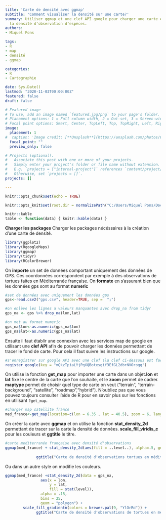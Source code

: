 ```yaml
---
title: 'Carte de densité avec ggmap'
subtitle: 'Comment visualiser la densité sur une carte?'
summary: Utiliser ggmap et une clef API google pour charger une carte et y représenter
  la densité d'observation d'espèces.
authors:
- Miquel Pons

tags:
- R
- map
- densité
- ggmap

categories:
- R
- Cartographie

date: Sys.Date()
lastmod: "2020-11-03T00:00:00Z"
featured: false
draft: false

# Featured image
# To use, add an image named `featured.jpg/png` to your page's folder.
# Placement options: 1 = Full column width, 2 = Out-set, 3 = Screen-width
# Focal point options: Smart, Center, TopLeft, Top, TopRight, Left, Right, BottomLeft, Bottom, BottomRight
image:
  placement: 1
#  caption: 'Image credit: [**Unsplash**](https://unsplash.com/photos/CpkOjOcXdUY)'
  focal_point: ""
  preview_only: false

# Projects (optional).
#   Associate this post with one or more of your projects.
#   Simply enter your project's folder or file name without extension.
#   E.g. `projects = ["internal-project"]` references `content/project/deep-learning/index.md`.
#   Otherwise, set `projects = []`.
projects: []

---
```



```r
knitr::opts_chunk$set(echo = TRUE)

knitr::opts_knit$set(root.dir = normalizePath("C:/Users/Miquel Pons/Documents/starter-blog/static/files"))

knitr::kable
table <- function(data) { knitr::kable(data) }

```

**Charger les packages**
Charger les packages nécéssaires à la création d'une carte de densité.
```r
library(ggplot2)
library(RgoogleMaps)
library(ggmap)
library(tidyr)
library(RColorBrewer)
```
  

On **importe** un set de données comportant uniquement des données de GPS. Ces coordonnées correspondent par exemple à des observations de tortues faites en Méditerranée française. On **formate** en s'assurant bien que les données gps sont au format **numeric**

```r
#set de données avec uniquement les données gps
gps<-read.csv2("gps.csv", header=TRUE, sep =  ";")

#on enlève les lignes a valeurs manquantes avec drop_na from tidyr
gps_na <- gps %>% drop_na(lon,lat)

#on met au format numeric
gps_na$lon<-as.numeric(gps_na$lon)
gps_na$lat<-as.numeric(gps_na$lat)


```

Ensuite il faut établir une connexion avec les services map de google en utilisant une **clef API** afin de pouvoir charger les données permettant de tracer le fond de carte. Pour cela il faut suivre les instructions sur google. 

```r
#s'enregistrer sur google API avec une clef (la clef ci-dessous est factice)
register_google(key = "mQkzTpiaLYjPqXQBotesgif3EfGL2dbrNVOrogg") 

```


On utilise la fonction **get_map** pour importer une carte dans un objet.**lon** et **lat** fixe le centre de la carte que l'on souhaite, et le **zoom** permet de cadrer. **maptype** permet de choisir quel type de carte on veut ("terrain", "terrain-background", "satellite", "roadmap","hybrid"). N'oubliez pas que vous pouvez toujours consulter l'aide de R pour en savoir plus sur les fonctions en utilisant `?get_map`. 

```r
#charger map satellite france
med_france<-get_map(location=c(lon = 6.35 , lat = 40.5), zoom = 6, language= "fr-FR", maptype="satellite")
```

On créer la carte avec **ggmap** et on utilise la fonction **stat_density_2d** permettant de tracer sur la carte la densité de données. 
**scale_fill_viridis_c** pour les couleurs et **ggtitle** le titre.

```r
#carte mediterranée française avec densité d'observations
ggmap(med_france) + stat_density_2d(aes(fill = ..level..), alpha=.5, geom="polygon", data = gps_na) + 
                                                                          scale_fill_viridis_c() +
              ggtitle("Carte de densité d'observations tortues en méditerranée française")
```

Ou dans un autre style on modifie les couleurs.

```r
ggmap(med_france) +stat_density_2d(data = gps_na,
                aes(x = lon,
                    y = lat,
                    fill = stat(level)),
                alpha = .15,
                bins = 25,
                geom = "polygon") +
        scale_fill_gradientn(colors = brewer.pal(9, "YlOrRd")) +
              ggtitle("Carte de densité d'observations de tortues en méditerranée française")
```

